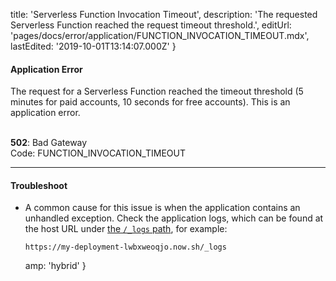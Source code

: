 
  title: 'Serverless Function Invocation Timeout',
  description:
    'The requested Serverless Function reached the request timeout threshold.',
  editUrl: 'pages/docs/error/application/FUNCTION_INVOCATION_TIMEOUT.mdx',
  lastEdited: '2019-10-01T13:14:07.000Z'
}

#### Application Error

The request for a Serverless Function reached the timeout threshold (5 minutes for paid accounts, 10 seconds for free accounts). This is an application error.

<br />

<Note label={false}>
  <b>502</b>: Bad Gateway
  <br />
  Code: <InlineCode>FUNCTION_INVOCATION_TIMEOUT</InlineCode>
</Note>

---

#### Troubleshoot

- A common cause for this issue is when the application contains an unhandled exception. Check the application logs, which can be found at the host URL under [the `/_logs` path](/docs/v2/advanced/concepts/special-paths#logs-view), for example:
  ```
  https://my-deployment-lwbxweoqjo.now.sh/_logs
  ```


  amp: 'hybrid'
}
